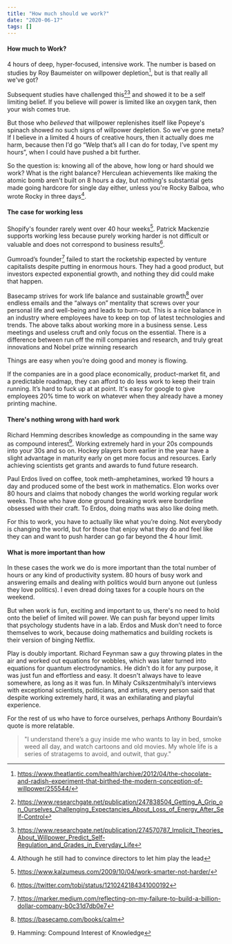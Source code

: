 ```yaml
---
title: "How much should we work?"
date: "2020-06-17"
tags: []
---
```


#### How much to Work?
4 hours of deep, hyper-focused, intensive work. The number is based on studies by Roy Baumeister on willpower depletion[^1], but is that really all we've got?

Subsequent studies have challenged this[^2][^3] and showed it to be a self limiting belief. If you believe will power is limited like an oxygen tank, then your wish comes true.

But those who *believed* that willpower replenishes itself like Popeye's spinach showed no such signs of willpower depletion. So we’ve gone meta? If I believe in a limited 4 hours of creative hours, then it actually does me harm, because then I’d go “Welp that’s all I can do for today, I’ve spent my hours”, when I could have pushed a bit further.

So the question is: knowing all of the above, how long or hard should we work? What is the right balance? Herculean achievements like making the atomic bomb aren't built on 8 hours a day, but nothing's substantial gets made going hardcore for single day either, unless you're Rocky Balboa, who wrote Rocky in three days[^4].

#### The case for working less

Shopify's founder rarely went over 40 hour weeks[^5]. Patrick Mackenzie supports working less because purely working harder is not difficult or valuable and does not correspond to business results[^6]. 

Gumroad’s founder[^7] failed to start the rocketship expected by venture capitalists despite putting in enormous hours. They had a good product, but investors expected exponential growth, and nothing they did could make that happen.

Basecamp strives for work life balance and sustainable growth[^8] over endless emails and the “always on” mentality that screws over your personal life and well-being and leads to burn-out. This is a nice balance in an industry where employees have to keep on top of latest technologies and trends.
The above talks about working more in a business sense. Less meetings and useless cruft and only focus on the essential. There is a difference between run off the mill companies and research, and truly great innovations and Nobel prize winning research

Things are easy when you’re doing good and money is flowing.

If the companies are in a good place economically, product-market fit, and a predictable roadmap, they can afford to do less work to keep their train running. It’s hard to fuck up at at point. It's easy for google to give employees 20% time to work on whatever when they already have a money printing machine.

#### There's nothing wrong with hard work

Richard Hemming describes knowledge as compounding in the same way as compound interest[^9]. Working extremely hard in your 20s compounds into your 30s and so on. Hockey players born earlier in the year have a slight advantage in maturity early on get more focus and resources. Early achieving scientists get grants and awards to fund future research.

Paul Erdos lived on coffee, took meth-amphetamines, worked 19 hours a day and produced some of the best work in mathematics. Elon works over 80 hours and claims that nobody changes the world working regular work weeks. Those who have done ground breaking work were borderline obsessed with their craft. To Erdos, doing maths was also like doing meth.

For this to work, you have to actually like what you’re doing. Not everybody is changing the world, but for those that enjoy what they do and feel like they can and want to push harder can go far beyond the 4 hour limit.

#### What is more important than how

In these cases the work we do is more important than the total number of hours or any kind of productivity system. 80 hours of busy work and answering emails and dealing with politics would burn anyone out (unless they love politics). I even dread doing taxes for a couple hours on the weekend.

But when work is fun, exciting and important to us, there's no need to hold onto the belief of limited will power. We can push far beyond upper limits that psychology students have in a lab. Erdos and Musk don’t need to force themselves to work, because doing mathematics and building rockets is their version of binging Netflix.

Play is doubly important. Richard Feynman saw a guy throwing plates in the air and worked out equations for wobbles, which was later turned into equations for quantum electrodynamics. He didn't do it for any purpose, it was just fun and effortless and easy. It doesn't always have to leave somewhere, as long as it was fun. In Mihaly Csikszentmihalyi’s interviews with exceptional scientists, politicians, and artists, every person said that despite working extremely hard, it was an exhilarating and playful experience.

For the rest of us who have to force ourselves, perhaps Anthony Bourdain’s quote is more relatable.

> "I understand there’s a guy inside me who wants to lay in bed, smoke weed all day, and watch cartoons and old movies. My whole life is a series of stratagems to avoid, and outwit, that guy."

[^1]: https://www.theatlantic.com/health/archive/2012/04/the-chocolate-and-radish-experiment-that-birthed-the-modern-conception-of-willpower/255544/
[^2]: https://www.researchgate.net/publication/247838504_Getting_A_Grip_on_Ourselves_Challenging_Expectancies_About_Loss_of_Energy_After_Self-Control
[^3]: https://www.researchgate.net/publication/274570787_Implicit_Theories_About_Willpower_Predict_Self-Regulation_and_Grades_in_Everyday_Life
[^4]: Although he still had to convince directors to let him play the lead
[^5]: https://www.kalzumeus.com/2009/10/04/work-smarter-not-harder/
[^6]: https://twitter.com/tobi/status/1210242184341000192
[^7]: https://marker.medium.com/reflecting-on-my-failure-to-build-a-billion-dollar-company-b0c31d7db0e7
[^8]: https://basecamp.com/books/calm
[^9]: Hamming: Compound Interest of Knowledge
